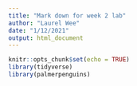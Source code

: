 ```yaml
---
title: "Mark down for week 2 lab"
author: "Laurel Wee"
date: "1/12/2021"
output: html_document
---
```


```r
knitr::opts_chunk$set(echo = TRUE)
library(tidyverse)
library(palmerpenguins)
```

